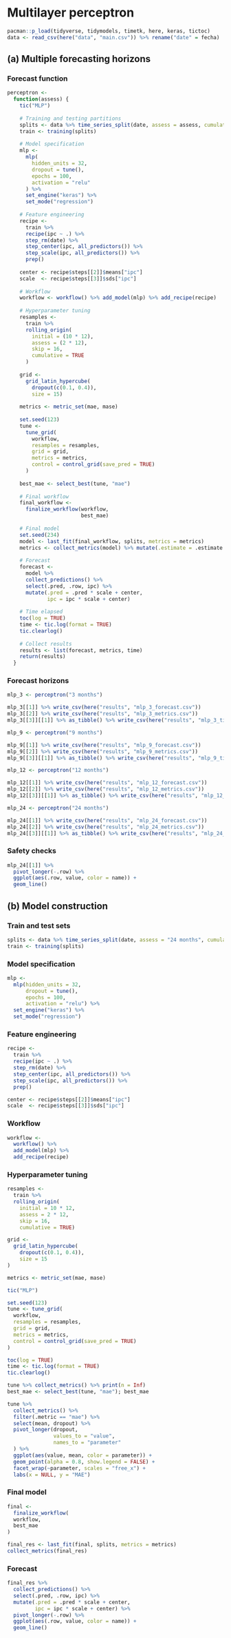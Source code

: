 # **Multilayer perceptron**

```r
pacman::p_load(tidyverse, tidymodels, timetk, here, keras, tictoc)
data <- read_csv(here("data", "main.csv")) %>% rename("date" = fecha)
```

## (a) Multiple forecasting horizons

### Forecast function

```r
perceptron <-
  function(assess) {
    tic("MLP")
    
    # Training and testing partitions
    splits <- data %>% time_series_split(date, assess = assess, cumulative = TRUE)
    train <- training(splits)
    
    # Model specification
    mlp <-
      mlp(
        hidden_units = 32,
        dropout = tune(),
        epochs = 100,
        activation = "relu"
      ) %>%
      set_engine("keras") %>%
      set_mode("regression")
    
    # Feature engineering
    recipe <- 
      train %>% 
      recipe(ipc ~ .) %>% 
      step_rm(date) %>% 
      step_center(ipc, all_predictors()) %>% 
      step_scale(ipc, all_predictors()) %>% 
      prep()
    
    center <- recipe$steps[[2]]$means["ipc"]
    scale  <- recipe$steps[[3]]$sds["ipc"]
    
    # Workflow
    workflow <- workflow() %>% add_model(mlp) %>% add_recipe(recipe)
    
    # Hyperparameter tuning
    resamples <-
      train %>%
      rolling_origin(
        initial = (10 * 12),
        assess = (2 * 12),
        skip = 16,
        cumulative = TRUE
      )
    
    grid <- 
      grid_latin_hypercube(
        dropout(c(0.1, 0.4)),
        size = 15)
    
    metrics <- metric_set(mae, mase)
    
    set.seed(123)
    tune <- 
      tune_grid(
        workflow,
        resamples = resamples,
        grid = grid,
        metrics = metrics,
        control = control_grid(save_pred = TRUE)
      )
    
    best_mae <- select_best(tune, "mae")
    
    # Final workflow
    final_workflow <-
      finalize_workflow(workflow,
                        best_mae)
    
    # Final model
    set.seed(234)
    model <- last_fit(final_workflow, splits, metrics = metrics)
    metrics <- collect_metrics(model) %>% mutate(.estimate = .estimate * scale)
    
    # Forecast
    forecast <- 
      model %>% 
      collect_predictions() %>% 
      select(.pred, .row, ipc) %>%
      mutate(.pred = .pred * scale + center,
             ipc = ipc * scale + center)
    
    # Time elapsed
    toc(log = TRUE)
    time <- tic.log(format = TRUE)
    tic.clearlog()
    
    # Collect results
    results <- list(forecast, metrics, time)
    return(results)
  }
```

### Forecast horizons

```r
mlp_3 <- perceptron("3 months")

mlp_3[[1]] %>% write_csv(here("results", "mlp_3_forecast.csv"))
mlp_3[[2]] %>% write_csv(here("results", "mlp_3_metrics.csv"))
mlp_3[[3]][[1]] %>% as_tibble() %>% write_csv(here("results", "mlp_3_time.csv"))
```

```r
mlp_9 <- perceptron("9 months")

mlp_9[[1]] %>% write_csv(here("results", "mlp_9_forecast.csv"))
mlp_9[[2]] %>% write_csv(here("results", "mlp_9_metrics.csv"))
mlp_9[[3]][[1]] %>% as_tibble() %>% write_csv(here("results", "mlp_9_time.csv"))
```

```r
mlp_12 <- perceptron("12 months")

mlp_12[[1]] %>% write_csv(here("results", "mlp_12_forecast.csv"))
mlp_12[[2]] %>% write_csv(here("results", "mlp_12_metrics.csv"))
mlp_12[[3]][[1]] %>% as_tibble() %>% write_csv(here("results", "mlp_12_time.csv"))
```

```r
mlp_24 <- perceptron("24 months")

mlp_24[[1]] %>% write_csv(here("results", "mlp_24_forecast.csv"))
mlp_24[[2]] %>% write_csv(here("results", "mlp_24_metrics.csv"))
mlp_24[[3]][[1]] %>% as_tibble() %>% write_csv(here("results", "mlp_24_time.csv"))
```

### Safety checks

```r
mlp_24[[1]] %>% 
  pivot_longer(-.row) %>% 
  ggplot(aes(.row, value, color = name)) +
  geom_line()
```

## (b) Model construction

### Train and test sets

```r
splits <- data %>% time_series_split(date, assess = "24 months", cumulative = TRUE)
train <- training(splits)
```

### Model specification

```r
mlp <-
  mlp(hidden_units = 32,
      dropout = tune(),
      epochs = 100,
      activation = "relu") %>%
  set_engine("keras") %>% 
  set_mode("regression")
```

### Feature engineering

```r
recipe <- 
  train %>% 
  recipe(ipc ~ .) %>% 
  step_rm(date) %>% 
  step_center(ipc, all_predictors()) %>% 
  step_scale(ipc, all_predictors()) %>% 
  prep()

center <- recipe$steps[[2]]$means["ipc"]
scale  <- recipe$steps[[3]]$sds["ipc"]
```

### Workflow

```r
workflow <- 
  workflow() %>% 
  add_model(mlp) %>% 
  add_recipe(recipe)
```

### Hyperparameter tuning

```r
resamples <- 
  train %>% 
  rolling_origin(
    initial = 10 * 12,
    assess = 2 * 12,
    skip = 16,
    cumulative = TRUE)
```

```r
grid <- 
  grid_latin_hypercube(
    dropout(c(0.1, 0.4)),
    size = 15
)

metrics <- metric_set(mae, mase)
```

```r
tic("MLP")

set.seed(123)
tune <- tune_grid(
  workflow,
  resamples = resamples,
  grid = grid,
  metrics = metrics,
  control = control_grid(save_pred = TRUE)
)

toc(log = TRUE)
time <- tic.log(format = TRUE)
tic.clearlog()
```

```r
tune %>% collect_metrics() %>% print(n = Inf)
best_mae <- select_best(tune, "mae"); best_mae
```

```r
tune %>%
  collect_metrics() %>%
  filter(.metric == "mae") %>%
  select(mean, dropout) %>%
  pivot_longer(dropout,
               values_to = "value",
               names_to = "parameter"
  ) %>%
  ggplot(aes(value, mean, color = parameter)) +
  geom_point(alpha = 0.8, show.legend = FALSE) +
  facet_wrap(~parameter, scales = "free_x") +
  labs(x = NULL, y = "MAE")
```

### Final model

```r
final <- 
  finalize_workflow(
  workflow,
  best_mae
)
```

```r
final_res <- last_fit(final, splits, metrics = metrics)
collect_metrics(final_res)
```

### Forecast

```r
final_res %>%
  collect_predictions() %>% 
  select(.pred, .row, ipc) %>%
  mutate(.pred = .pred * scale + center,
         ipc = ipc * scale + center) %>% 
  pivot_longer(-.row) %>% 
  ggplot(aes(.row, value, color = name)) +
  geom_line()
```

